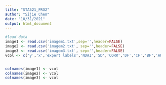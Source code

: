 ```yaml
---
title: "STA521_PRO2"
author: "Sijie Chen"
date: "10/31/2021"
output: html_document
---
```


```r
#load data
image1 <- read.csv('imagem1.txt',sep='',header=FALSE)
image2 <- read.csv('imagem2.txt', sep='',header=FALSE)
image3 <- read.csv('imagem3.txt', sep='',header=FALSE)
vcol <- c('y','x','expert labels','NDAI','SD','CORR','DF','CF','BF','AF','AN')


colnames(image1) <- vcol
colnames(image2) <- vcol
colnames(image3) <- vcol
```

